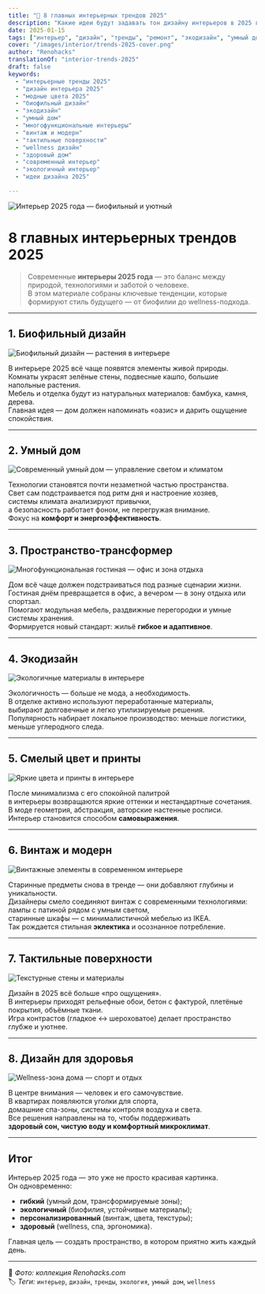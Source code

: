 ```yaml
---
title: "🌟 8 главных интерьерных трендов 2025"
description: "Какие идеи будут задавать тон дизайну интерьеров в 2025 году: от биофильного дизайна и экотрендов до wellness-подхода и умного дома."
date: 2025-01-15
tags: ["интерьер", "дизайн", "тренды", "ремонт", "экодизайн", "умный дом", "wellness"]
cover: "/images/interior/trends-2025-cover.png"
author: "Renohacks"
translationOf: "interior-trends-2025"
draft: false
keywords:
  - "интерьерные тренды 2025"
  - "дизайн интерьера 2025"
  - "модные цвета 2025"
  - "биофильный дизайн"
  - "экодизайн"
  - "умный дом"
  - "многофункциональные интерьеры"
  - "винтаж и модерн"
  - "тактильные поверхности"
  - "wellness дизайн"
  - "здоровый дом"
  - "современный интерьер"
  - "экологичный интерьер"
  - "идеи дизайна 2025"

---
```


![Интерьер 2025 года — биофильный и уютный](/images/interior/trends-2025-cover.png)

#  8 главных интерьерных трендов 2025

> Современные **интерьеры 2025 года** — это баланс между природой, технологиями и заботой о человеке.  
В этом материале собраны ключевые тенденции, которые формируют стиль будущего — от биофилии до wellness-подхода.

---

## 1. Биофильный дизайн
![Биофильный дизайн — растения в интерьере](/images/interior/trend1-biophilic.png)

В интерьере 2025 всё чаще появятся элементы живой природы.  
Комнаты украсят зелёные стены, подвесные кашпо, большие напольные растения.  
Мебель и отделка будут из натуральных материалов: бамбука, камня, дерева.  
Главная идея — дом должен напоминать «оазис» и дарить ощущение спокойствия.

---

## 2. Умный дом
![Современный умный дом — управление светом и климатом](/images/interior/trend2-smart.png)

Технологии становятся почти незаметной частью пространства.  
Свет сам подстраивается под ритм дня и настроение хозяев,  
системы климата анализируют привычки,  
а безопасность работает фоном, не перегружая внимание.  
Фокус на **комфорт и энергоэффективность**.

---

## 3. Пространство-трансформер
![Многофункциональная гостиная — офис и зона отдыха](/images/interior/trend3-multifunctional.png)

Дом всё чаще должен подстраиваться под разные сценарии жизни.  
Гостиная днём превращается в офис, а вечером — в зону отдыха или спортзал.  
Помогают модульная мебель, раздвижные перегородки и умные системы хранения.  
Формируется новый стандарт: жильё **гибкое и адаптивное**.

---

## 4. Экодизайн
![Экологичные материалы в интерьере](/images/interior/trend4-eco.png)

Экологичность — больше не мода, а необходимость.  
В отделке активно используют переработанные материалы,  
выбирают долговечные и легко утилизируемые решения.  
Популярность набирает локальное производство: меньше логистики, меньше углеродного следа.

---

## 5. Смелый цвет и принты
![Яркие цвета и принты в интерьере](/images/interior/trend5-colors.png)

После минимализма с его спокойной палитрой  
в интерьеры возвращаются яркие оттенки и нестандартные сочетания.  
В моде геометрия, абстракция, авторские настенные росписи.  
Интерьер становится способом **самовыражения**.

---

## 6. Винтаж и модерн
![Винтажные элементы в современном интерьере](/images/interior/trend6-vintage.png)

Старинные предметы снова в тренде — они добавляют глубины и уникальности.  
Дизайнеры смело соединяют винтаж с современными технологиями:  
лампы с патиной рядом с умным светом,  
старинные шкафы — с минималистичной мебелью из IKEA.  
Так рождается стильная **эклектика** и осознанное потребление.

---

## 7. Тактильные поверхности
![Текстурные стены и материалы](/images/interior/trend7-textures.png)

Дизайн в 2025 всё больше «про ощущения».  
В интерьеры приходят рельефные обои, бетон с фактурой, плетёные покрытия, объёмные ткани.  
Игра контрастов (гладкое ↔ шероховатое) делает пространство глубже и уютнее.

---

## 8. Дизайн для здоровья
![Wellness-зона дома — спорт и отдых](/images/interior/trend8-wellness.png)

В центре внимания — человек и его самочувствие.  
В квартирах появляются уголки для спорта,  
домашние спа-зоны, системы контроля воздуха и света.  
Все решения направлены на то, чтобы поддерживать  
**здоровый сон, чистую воду и комфортный микроклимат**.

---

##  Итог

Интерьер 2025 года — это уже не просто красивая картинка.  
Он одновременно:

- **гибкий** (умный дом, трансформируемые зоны);
- **экологичный** (биофилия, устойчивые материалы);
- **персонализированный** (винтаж, цвета, текстуры);
- **здоровый** (wellness, спа, эргономика).

Главная цель — создать пространство, в котором приятно жить каждый день.

---

📸 *Фото: коллекция Renohacks.com*  
🏷️ *Теги:* `интерьер`, `дизайн`, `тренды`, `экология`, `умный дом`, `wellness`
